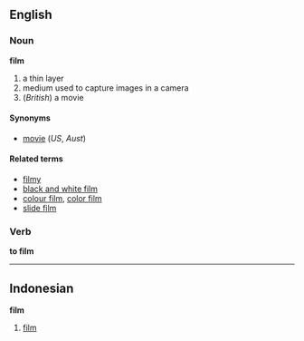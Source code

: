 ==English==
===Noun===
'''film'''

# a thin layer
# medium used to capture images in a camera
# (''British'') a movie

====Synonyms====
*[[movie]] (''US'', ''Aust'')

====Related terms====
*[[filmy]]
*[[black and white film]]
*[[colour film]], [[color film]]
*[[slide film]]

===Verb===
'''to film'''

----

== Indonesian ==
'''film'''

# [[film]]